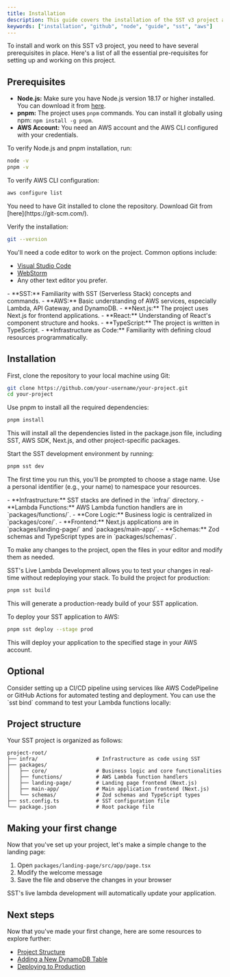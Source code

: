 ```yaml
---
title: Installation
description: This guide covers the installation of the SST v3 project and how to set up your development environment.
keywords: ["installation", "github", "node", "guide", "sst", "aws"]
---
```


To install and work on this SST v3 project, you need to have several prerequisites in place. Here's a list of all the essential pre-requisites for setting up and working on this project.

## Prerequisites

<Step>
<StepItem title="System Requirements">

  - **Node.js:** Make sure you have Node.js version 18.17 or higher installed. You can download it from [here](https://nodejs.org/).
  - **pnpm:** The project uses `pnpm` commands. You can install it globally using npm: `npm install -g pnpm`.
  - **AWS Account:** You need an AWS account and the AWS CLI configured with your credentials.

To verify Node.js and pnpm installation, run:

  ```bash
  node -v
  pnpm -v
  ```

To verify AWS CLI configuration:

  ```bash
  aws configure list
  ```

</StepItem>
<StepItem title="Git">
You need to have Git installed to clone the repository. Download Git from [here](https://git-scm.com/).

Verify the installation:

  ```bash
  git --version
  ```

</StepItem>
<StepItem title="Code Editor">
You'll need a code editor to work on the project. Common options include:

  - [Visual Studio Code](https://code.visualstudio.com/)
  - [WebStorm](https://www.jetbrains.com/webstorm/)
  - Any other text editor you prefer.

</StepItem>
<StepItem title="Required Knowledge">
- **SST:** Familiarity with SST (Serverless Stack) concepts and commands.
- **AWS:** Basic understanding of AWS services, especially Lambda, API Gateway, and DynamoDB.
- **Next.js:** The project uses Next.js for frontend applications.
- **React:** Understanding of React's component structure and hooks.
- **TypeScript:** The project is written in TypeScript.
- **Infrastructure as Code:** Familiarity with defining cloud resources programmatically.

</StepItem>
</Step>

## Installation

<Step>
<StepItem title="Clone the Repository">
First, clone the repository to your local machine using Git:

  ```bash
  git clone https://github.com/your-username/your-project.git
  cd your-project
  ```

</StepItem>
<StepItem title="Install Dependencies">
Use pnpm to install all the required dependencies:

  ```bash
  pnpm install
  ```

This will install all the dependencies listed in the package.json file, including SST, AWS SDK, Next.js, and other project-specific packages.

</StepItem>

<StepItem title="Starting the SST Development Environment">
Start the SST development environment by running:

  ```bash
  pnpm sst dev
  ```

The first time you run this, you'll be prompted to choose a stage name. Use a personal identifier (e.g., your name) to namespace your resources.

</StepItem>

<StepItem title="Editing the Project">
  - **Infrastructure:** SST stacks are defined in the `infra/` directory.
  - **Lambda Functions:** AWS Lambda function handlers are in `packages/functions/`.
  - **Core Logic:** Business logic is centralized in `packages/core/`.
  - **Frontend:** Next.js applications are in `packages/landing-page/` and `packages/main-app/`.
  - **Schemas:** Zod schemas and TypeScript types are in `packages/schemas/`.

To make any changes to the project, open the files in your editor and modify them as needed.

<Note title="Live Lambda Development" type="info">
  SST's Live Lambda Development allows you to test your changes in real-time without redeploying your stack.
</Note>

</StepItem>
<StepItem title="Building for Production">
To build the project for production:

  ```bash
  pnpm sst build
  ```

This will generate a production-ready build of your SST application.

</StepItem>
<StepItem title="Deploying to AWS">
To deploy your SST application to AWS:

  ```bash
  pnpm sst deploy --stage prod
  ```

This will deploy your application to the specified stage in your AWS account.

</StepItem>
</Step>

## Optional
<Step>
<StepItem title="Setting Up CI/CD">
Consider setting up a CI/CD pipeline using services like AWS CodePipeline or GitHub Actions for automated testing and deployment.
</StepItem>
<StepItem title="Local Testing">
You can use the `sst bind` command to test your Lambda functions locally:
</StepItem> 
</Step>


## Project structure

Your SST project is organized as follows:

```
project-root/
├── infra/                   # Infrastructure as code using SST
├── packages/
│   ├── core/                # Business logic and core functionalities
│   ├── functions/           # AWS Lambda function handlers
│   ├── landing-page/        # Landing page frontend (Next.js)
│   ├── main-app/            # Main application frontend (Next.js)
│   └── schemas/             # Zod schemas and TypeScript types
├── sst.config.ts            # SST configuration file
└── package.json             # Root package file
```


## Making your first change

Now that you've set up your project, let's make a simple change to the landing page:

1. Open `packages/landing-page/src/app/page.tsx`
2. Modify the welcome message
3. Save the file and observe the changes in your browser

SST's live lambda development will automatically update your application.

## Next steps

Now that you've made your first change, here are some resources to explore further:

- [Project Structure](/project-structure)
- [Adding a New DynamoDB Table](/add-dynamodb-table)
- [Deploying to Production](/deployment)

